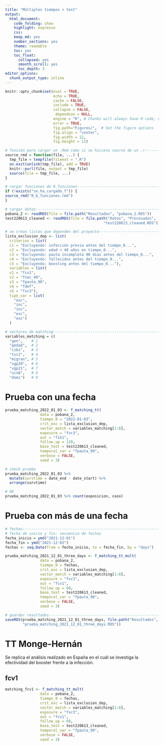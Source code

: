 ```yaml
---
title: "Múltiples tiempos + test"
output: 
  html_document:
    code_folding: show
    highlight: espresso
    css:
    keep_md: yes
    number_sections: yes
    theme: readable
    toc: yes  
    toc_float:
      collapsed: yes
      smooth_scroll: yes
      toc_depth: 3     
editor_options: 
  chunk_output_type: inline
---
```



```r
knitr::opts_chunk$set(eval = TRUE, 
                      echo = TRUE, 
                      cache = FALSE,
                      include = TRUE,
                      collapse = FALSE,
                       dependson = NULL,
                      engine = "R", # Chunks will always have R code, unless noted
                      error = TRUE,
                      fig.path="Figures/",  # Set the figure options
                      fig.align = "center", 
                      fig.width = 12,
                      fig.height = 12)
```

```r
# función para cargar un .Rmd como si se hiciese source de un .r---------------
source_rmd = function(file, ...) {
  tmp_file = tempfile(fileext = ".R")
  on.exit(unlink(tmp_file), add = TRUE)
  knitr::purl(file, output = tmp_file)
  source(file = tmp_file, ...)
}

```

```r
# cargar funciones de 0_funciones----------------------------------------------
if (!exists("se_ha_cargado_f")) {
source_rmd("0_b_funciones.rmd")
}

```


```r
# cargar datos-----------------------------------------------------------------
pobana_2 <- readRDS(file = file.path("Resultados", "pobana_2.RDS"))
test220613_cleaned <- readRDS(file = file.path("Datos", "Procesados", 
                                             "test220613_cleaned.RDS"))

```

```r
# se crean listas que dependen del proyecto------------------------------------
lista_exclusion_dep <- list(
  criterios = list(
  c1 = "Excluyendo: infección previa antes del tiempo_0...",
  c2 = "Excluyendo: edad < 40 años en tiempo_0...", 
  c3 = "Excluyendo: pauta incompleta 90 días antes del tiempo_0...",
  c4 = "Excluyendo: fallecidos antes del tiempo_0...",
  c5 = "Excluyendo: boosting antes del tiempo_0..."),
  variables = list(
  v1 = "fcv1",
  v2 = "fnac_40",
  v3 = "fpauta_90",
  v4 = "fdef",
  v5 = "fvc3"),
  tipo_var = list(
    "exc",
    "inc",
    "inc",
    "exc",
    "exc")
  )

```

```r
# vectores de matching---------------------------------------------------------
variables_matching = c(
  "gen",    # 1
  "gedad",  # 2
  "czbs",   # 3
  "tvc2",   # 4
  "migran", # 5
  "vgp20",  # 6
  "vgp21",  # 7
  "ucn8",   # 8
  "domi")   # 9

```

# Prueba con una fecha

```r
prueba_matching_2022_01_03 <- f_matching_tt(
                data = pobana_2,
                tiempo_0 = "2022-01-03",
                crit_exc = lista_exclusion_dep,
                vector_match = variables_matching[1:8], 
                exposure = "fvc3",
                out = "fih1", 
                follow_up = 120,
                base_test = test220613_cleaned,
                temporal_var = "fpauta_90",
                verbose = FALSE,
                seed = 3)

```

```r
# check prueba
prueba_matching_2022_01_03 %>% 
  mutate(survtime = date_end - date_start) %>% 
  arrange(survtime)

# OK
prueba_matching_2022_01_03 %>% count(exposicion, caso)

```

# Prueba con más de una fecha

```r
# fechas-----------------------------------------------------------------------
# fecha de inicio y fin: secuencia de fechas
fecha_inicio = ymd("2021-12-01")
fecha_fin = ymd("2021-12-03") 
fechas <- seq.Date(from = fecha_inicio, to = fecha_fin, by = "days")

```

```r
prueba_matching_2021_12_01_three_days <- f_matching_tt_mult(
                data = pobana_2,
                tiempo_0 = fechas, 
                crit_exc = lista_exclusion_dep,
                vector_match = variables_matching[1:8], 
                exposure = "fvc3",
                out = "fcv1", 
                follow_up = 60,
                base_test = test220613_cleaned,
                temporal_var = "fpauta_90",
                verbose = FALSE,
                seed = 3)

```

```r
# guardar resultados-----------------------------------------------------------
saveRDS(prueba_matching_2021_12_01_three_days, file.path("Resultados",
        "prueba_matching_2021_12_01_three_days.RDS"))

```

# TT Monge-Hernán

Se replica el análisis realizado en España en el cuál se investiga la efectividad del booster frente a la infección.

## fcv1

```r
matching_fcv1 <- f_matching_tt_mult(
                data = pobana_2,
                tiempo_0 = fechas, 
                crit_exc = lista_exclusion_dep,
                vector_match = variables_matching[1:8], 
                exposure = "fvc3",
                out = "fcv1", 
                follow_up = 60,
                base_test = test220613_cleaned,
                temporal_var = "fpauta_90",
                verbose = FALSE,
                seed = 3)

```


